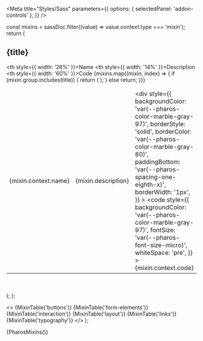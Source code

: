 
<Meta
  title="Styles/Sass"
  parameters={{
    options: { selectedPanel: 'addon-controls' },
  }}
/>

  const mixins = sassDoc.filter((value) => value.context.type === 'mixin');
  return (
    <div className="token-table-container">
      <h2>{title}</h2>
      <table className="token-table">
        <thead>
          <tr>
            <th style={{ width: '26%' }}>Name</th>
            <th style={{ width: '14%' }}>Description</th>
            <th style={{ width: '60%' }}>Code</th>
          </tr>
        </thead>
        <tbody>
          {mixins.map((mixin, index) => {
            if (mixin.group.includes(title)) {
              return (
                <tr key={index}>
                  <td>{mixin.context.name}</td>
                  <td>{mixin.description}</td>
                  <td>
                    <div
                      style={{
                        backgroundColor: 'var(--pharos-color-marble-gray-97)',
                        borderStyle: 'solid',
                        borderColor: 'var(--pharos-color-marble-gray-80)',
                        paddingBottom: 'var(--pharos-spacing-one-eighth-x)',
                        borderWidth: '1px',
                      }}
                    >
                      <code
                        style={{
                          backgroundColor: 'var(--pharos-color-marble-gray-97)',
                          fontSize: 'var(--pharos-font-size-micro)',
                          whiteSpace: 'pre',
                        }}
                      >
                        {mixin.context.code}
                      </code>
                    </div>
                  </td>
                </tr>
              );
            } else return;
          })}
        </tbody>
      </table>
      <br />
      <br />
    </div>
  );
};

  <>
    {MixinTable('buttons')} {MixinTable('form-elements')} {MixinTable('interaction')}
    {MixinTable('layout')} {MixinTable('links')} {MixinTable('typography')}
  </>
);

<Canvas withToolbar>
  <Story name="Mixins">{PharosMixins()}</Story>
</Canvas>

